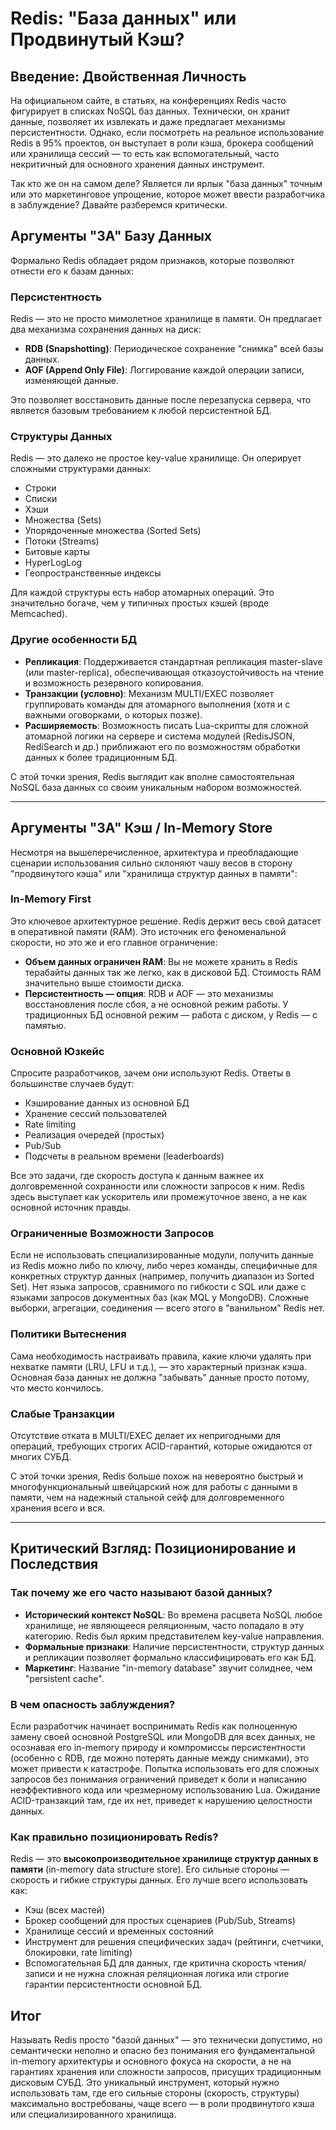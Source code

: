 # Redis: "База данных" или Продвинутый Кэш?

## Введение: Двойственная Личность

На официальном сайте, в статьях, на конференциях Redis часто фигурирует в списках NoSQL баз данных. Технически, он хранит данные, позволяет их извлекать и даже предлагает механизмы персистентности. Однако, если посмотреть на реальное использование Redis в 95% проектов, он выступает в роли кэша, брокера сообщений или хранилища сессий — то есть как вспомогательный, часто некритичный для основного хранения данных инструмент.

Так кто же он на самом деле? Является ли ярлык "база данных" точным или это маркетинговое упрощение, которое может ввести разработчика в заблуждение? Давайте разберемся критически.

## Аргументы "ЗА" Базу Данных

Формально Redis обладает рядом признаков, которые позволяют отнести его к базам данных:

### Персистентность

Redis — это не просто мимолетное хранилище в памяти. Он предлагает два механизма сохранения данных на диск:

- **RDB (Snapshotting)**: Периодическое сохранение "снимка" всей базы данных.
- **AOF (Append Only File)**: Логгирование каждой операции записи, изменяющей данные.

Это позволяет восстановить данные после перезапуска сервера, что является базовым требованием к любой персистентной БД.

### Структуры Данных

Redis — это далеко не простое key-value хранилище. Он оперирует сложными структурами данных:
- Строки
- Списки
- Хэши
- Множества (Sets)
- Упорядоченные множества (Sorted Sets)
- Потоки (Streams)
- Битовые карты
- HyperLogLog
- Геопространственные индексы

Для каждой структуры есть набор атомарных операций. Это значительно богаче, чем у типичных простых кэшей (вроде Memcached).

### Другие особенности БД

- **Репликация**: Поддерживается стандартная репликация master-slave (или master-replica), обеспечивающая отказоустойчивость на чтение и возможность резервного копирования.
- **Транзакции (условно)**: Механизм MULTI/EXEC позволяет группировать команды для атомарного выполнения (хотя и с важными оговорками, о которых позже).
- **Расширяемость**: Возможность писать Lua-скрипты для сложной атомарной логики на сервере и система модулей (RedisJSON, RediSearch и др.) приближают его по возможностям обработки данных к более традиционным БД.

С этой точки зрения, Redis выглядит как вполне самостоятельная NoSQL база данных со своим уникальным набором возможностей.

---

## Аргументы "ЗА" Кэш / In-Memory Store

Несмотря на вышеперечисленное, архитектура и преобладающие сценарии использования сильно склоняют чашу весов в сторону "продвинутого кэша" или "хранилища структур данных в памяти":

### In-Memory First

Это ключевое архитектурное решение. Redis держит весь свой датасет в оперативной памяти (RAM). Это источник его феноменальной скорости, но это же и его главное ограничение:

- **Объем данных ограничен RAM**: Вы не можете хранить в Redis терабайты данных так же легко, как в дисковой БД. Стоимость RAM значительно выше стоимости диска.
- **Персистентность — опция**: RDB и AOF — это механизмы восстановления после сбоя, а не основной режим работы. У традиционных БД основной режим — работа с диском, у Redis — с памятью.

### Основной Юзкейс

Спросите разработчиков, зачем они используют Redis. Ответы в большинстве случаев будут:
- Кэширование данных из основной БД
- Хранение сессий пользователей
- Rate limiting
- Реализация очередей (простых)
- Pub/Sub
- Подсчеты в реальном времени (leaderboards)

Все это задачи, где скорость доступа к данным важнее их долговременной сохранности или сложности запросов к ним. Redis здесь выступает как ускоритель или промежуточное звено, а не как основной источник правды.

### Ограниченные Возможности Запросов

Если не использовать специализированные модули, получить данные из Redis можно либо по ключу, либо через команды, специфичные для конкретных структур данных (например, получить диапазон из Sorted Set). Нет языка запросов, сравнимого по гибкости с SQL или даже с языками запросов документных баз (как MQL у MongoDB). Сложные выборки, агрегации, соединения — всего этого в "ванильном" Redis нет.

### Политики Вытеснения

Сама необходимость настраивать правила, какие ключи удалять при нехватке памяти (LRU, LFU и т.д.), — это характерный признак кэша. Основная база данных не должна "забывать" данные просто потому, что место кончилось.

### Слабые Транзакции

Отсутствие отката в MULTI/EXEC делает их непригодными для операций, требующих строгих ACID-гарантий, которые ожидаются от многих СУБД.

С этой точки зрения, Redis больше похож на невероятно быстрый и многофункциональный швейцарский нож для работы с данными в памяти, чем на надежный стальной сейф для долговременного хранения всего и вся.

---

## Критический Взгляд: Позиционирование и Последствия

### Так почему же его часто называют базой данных?

- **Исторический контекст NoSQL**: Во времена расцвета NoSQL любое хранилище, не являющееся реляционным, часто попадало в эту категорию. Redis был ярким представителем key-value направления.
- **Формальные признаки**: Наличие персистентности, структур данных и репликации позволяет формально классифицировать его как БД.
- **Маркетинг**: Название "in-memory database" звучит солиднее, чем "persistent cache".

### В чем опасность заблуждения?

Если разработчик начинает воспринимать Redis как полноценную замену своей основной PostgreSQL или MongoDB для всех данных, не осознавая его in-memory природу и компромиссы персистентности (особенно с RDB, где можно потерять данные между снимками), это может привести к катастрофе. Попытка использовать его для сложных запросов без понимания ограничений приведет к боли и написанию неэффективного кода или чрезмерному использованию Lua. Ожидание ACID-транзакций там, где их нет, приведет к нарушению целостности данных.

### Как правильно позиционировать Redis?

Redis — это **высокопроизводительное хранилище структур данных в памяти** (in-memory data structure store). Его сильные стороны — скорость и гибкие структуры данных. Его лучше всего использовать как:

- Кэш (всех мастей)
- Брокер сообщений для простых сценариев (Pub/Sub, Streams)
- Хранилище сессий и временных состояний
- Инструмент для решения специфических задач (рейтинги, счетчики, блокировки, rate limiting)
- Вспомогательная БД для данных, где критична скорость чтения/записи и не нужна сложная реляционная логика или строгие гарантии персистентности основной БД.

## Итог

Называть Redis просто "базой данных" — это технически допустимо, но семантически неполно и опасно без понимания его фундаментальной in-memory архитектуры и основного фокуса на скорости, а не на гарантиях хранения или сложности запросов, присущих традиционным дисковым СУБД. Это уникальный инструмент, который нужно использовать там, где его сильные стороны (скорость, структуры) максимально востребованы, чаще всего — в роли продвинутого кэша или специализированного хранилища.

